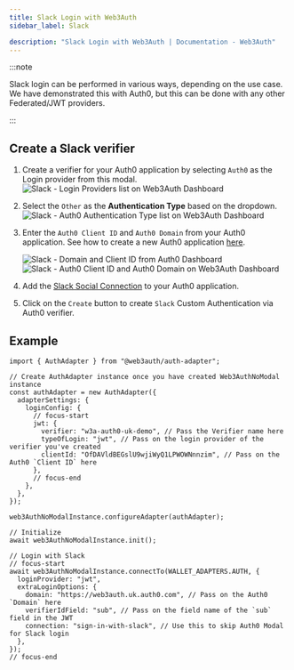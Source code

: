 ```yaml
---
title: Slack Login with Web3Auth
sidebar_label: Slack

description: "Slack Login with Web3Auth | Documentation - Web3Auth"
---
```



:::note

Slack login can be performed in various ways, depending on the use case. We have demonstrated this
with Auth0, but this can be done with any other Federated/JWT providers.

:::

## Create a Slack verifier

<CreateVerifierFirstStep />

1. Create a verifier for your Auth0 application by selecting `Auth0` as the Login provider from this
   modal.
   ![Slack - Login Providers list on Web3Auth Dashboard](/images/dashboard/create-verifier-auth0.png)
2. Select the `Other` as the **Authentication Type** based on the dropdown.
   ![Slack - Auth0 Authentication Type list on Web3Auth Dashboard](/images/dashboard/create-verifier-google.png)
3. Enter the `Auth0 Client ID` and `Auth0 Domain` from your Auth0 application. See how to create a
   new Auth0 application [here](https://auth0.com/docs/quickstart/webapp/).

   ![Slack - Domain and Client ID from Auth0 Dashboard](/images/dashboard/create-verifier-auth0-filled-common.png)
   ![Slack - Auth0 Client ID and Auth0 Domain on Web3Auth Dashboard](/images/dashboard/create-verifier-auth0-unfilled.png)

4. Add the [Slack Social Connection](https://marketplace.auth0.com/integrations/sign-in-with-slack)
   to your Auth0 application.
5. Click on the `Create` button to create `Slack` Custom Authentication via Auth0 verifier.

## Example

```tsx
import { AuthAdapter } from "@web3auth/auth-adapter";

// Create AuthAdapter instance once you have created Web3AuthNoModal instance
const authAdapter = new AuthAdapter({
  adapterSettings: {
    loginConfig: {
      // focus-start
      jwt: {
        verifier: "w3a-auth0-uk-demo", // Pass the Verifier name here
        typeOfLogin: "jwt", // Pass on the login provider of the verifier you've created
        clientId: "OfDAVldBEGslU9wjiWyQ1LPWOWNnnzim", // Pass on the Auth0 `Client ID` here
      },
      // focus-end
    },
  },
});

web3AuthNoModalInstance.configureAdapter(authAdapter);

// Initialize
await web3AuthNoModalInstance.init();

// Login with Slack
// focus-start
await web3AuthNoModalInstance.connectTo(WALLET_ADAPTERS.AUTH, {
  loginProvider: "jwt",
  extraLoginOptions: {
    domain: "https://web3auth.uk.auth0.com", // Pass on the Auth0 `Domain` here
    verifierIdField: "sub", // Pass on the field name of the `sub` field in the JWT
    connection: "sign-in-with-slack", // Use this to skip Auth0 Modal for Slack login
  },
});
// focus-end
```
